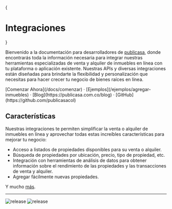 
{<h1 className="text-center text-4xl tracking-tighter font-extrabold md:text-5xl mt-8">Integraciones</h1>}

<Features/>

Bienvenido a la documentación para desarrolladores de [publicasa](https://publicasa.com.co), donde encontrarás toda la información necesaria para integrar nuestras herramientas especializadas de venta y alquiler de inmuebles en línea con tu plataforma o aplicación existente. Nuestras APIs y diversas integraciones están diseñadas para brindarte la flexibilidad y personalización que necesitas para hacer crecer tu negocio de bienes raíces en línea.

<div className="mt-16 mb-20 text-center">
  [Comenzar Ahora](/docs/comenzar) · [Ejemplos](/ejemplos/agregar-inmuebles) · [Blog](https://publicasa.com.co/blog) · [GitHub](https://github.com/publicasacol)
</div>

## Características

Nuestras integraciones te permiten simplificar la venta o alquiler de inmuebles en línea y aprovechar todas estas increíbles características para mejorar tu negocio:

- Acceso a listados de propiedades disponibles para su venta o alquiler.
- Búsqueda de propiedades por ubicación, precio, tipo de propiedad, etc.
- Integración con herramientas de análisis de datos para obtener información sobre el rendimiento de las propiedades y las transacciones de venta y alquiler.
- Agregar fácilmente nuevas propiedades.

Y mucho [más](/docs/comenzar).

---

<p className="flex h-6 mt-4">
  <img alt="release" src="https://badgen.net/github/release/publicasacol/docs" className="inline-block mr-2"/>
  <img alt="release" src="https://badgen.net/github/last-commit/publicasacol/docs" className="inline-block mr-2"/>
</p>